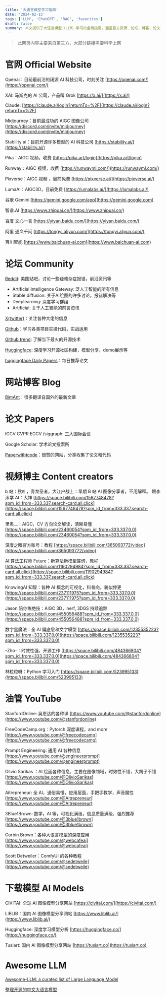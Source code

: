 ```yaml
---
title: '大语言模型学习指南'
date: '2024-02-15'
tags: ['LLM', 'ChatGPT', 'RAG', 'favorites']
draft: false
summary: 本文提供了大语言模型（LLM）学习的全面指南，涵盖官方资源、论坛、博客、论文、视频博主和下载模型等多个方面。重点介绍了OpenAI、Stability AI等前沿公司，以及Reddit、Hugging Face等社区资源。同时推荐了多个B站和YouTube上的知名AI教育频道，帮助读者获取最新的技术和实践经验。
---
```


> 此网页内容主要来自第三方，大部分链接需要科学上网

# 官网 Official Website
Openai：目前最前沿的闭源 AI 科技公司，时刻关注 [https://openai.com/](https://openai.com/)

XAI: 马斯克的 AI 公司，产品叫 Grok [https://x.ai/](https://x.ai/)

Claude: [https://claude.ai/login?returnTo=%2F](https://claude.ai/login?returnTo=%2F)

Midjourney：目前最成功的 AIGC 图像公司 [https://discord.com/invite/midjourney](https://discord.com/invite/midjourney)

Stability ai：目前开源许多模型的 AI 科技公司 [https://stability.ai/](https://stability.ai/)

Pika：AIGC 视频，收费 [https://pika.art/login](https://pika.art/login)

Runway：AIGC 视频，收费 [https://runwayml.com/](https://runwayml.com/)

Pixverse：AIGC 视频 ，目前免费 [https://pixverse.ai/](https://pixverse.ai/)

LumaAI：AIGC3D，目前免费 [https://lumalabs.ai/](https://lumalabs.ai/)

谷歌 Gemini [https://gemini.google.com/app](https://gemini.google.com)

智谱.AI [https://www.zhipuai.cn/](https://www.zhipuai.cn/)

百度 文心一言 [https://yiyan.baidu.com/](https://yiyan.baidu.com/)

阿里 通义千问 [https://tongyi.aliyun.com/](https://tongyi.aliyun.com/)

百川智能 [https://www.baichuan-ai.com](https://www.baichuan-ai.com)
# 论坛 Community
[Reddit](https://www.reddit.com/): 美国贴吧，讨论一些疑难杂症报错，前沿资讯等  
* Artificial Intelligence Gateway: 泛人工智能的所有信息  
* Stable diffusion: 关于AI绘图的许多讨论，报错解决等  
* Deeplearning: 深度学习群组  
* Artificial: 关于人工智能的前言资讯  

[X(twitter)](https://twitter.com/)：关注各种大佬的信息

[Github](https://github.com)：学习各类项目实操代码，实战运用

[Github trend](https://github.com/trending): 了解当下最火的开源技术

[Huggingface](https://huggingface.co): 深度学习开源社区构建，模型分享，demo展示等

[huggingface Daily Papers](https://huggingface.co/papers)：每日推荐论文

# 网站博客 Blog
[BimAnt](http://www.bimant.com/blog/tag/sheng-cheng-shi-ai/)：很多翻译自国外的最新文章

# 论文 Papers
ICCV CVPR ECCV /siggraph: 三大国际会议

Google Scholar: 学术论文搜索所

[Paperwithtcode](https://paperswithcode.com/)：很赞的网站，分类收集了论文和代码 

# 视频博主 Content creators
b 站：秋叶，青龙圣者，大江户战士：早期 B 站 AI 图像分享者，不用解释。
跟李沐学 AI：大神 [https://space.bilibili.com/1567748478?spm_id_from=333.337.search-card.all.click](https://space.bilibili.com/1567748478?spm_id_from=333.337.search-card.all.click)

里奥__：AIGC，CV 方向论文解读，清晰易懂
[https://space.bilibili.com/23460054?spm_id_from=333.337.0.0](https://space.bilibili.com/23460054?spm_id_from=333.337.0.0)

深度之眼官方账号：教程
[https://space.bilibili.com/365093772/video](https://space.bilibili.com/365093772/video)

AI 算法工程师 Future：新算法新模型咨询，教程
[https://space.bilibili.com/1190294984?spm_id_from=333.337.search-card.all.click](https://space.bilibili.com/1190294984?spm_id_from=333.337.search-card.all.click)

KnowingAI 知智：各种 AI 概念的可视化，科普向，貌似停更
[https://space.bilibili.com/237111975?spm_id_from=333.337.0.0](https://space.bilibili.com/237111975?spm_id_from=333.337.0.0)

Jason 陪你练绝技：AIGC 3D，nerf, 3DGS 持续追踪
[https://space.bilibili.com/455056488?spm_id_from=333.337.0.0](https://space.bilibili.com/455056488?spm_id_from=333.337.0.0)

数字黑魔法：全 AI 偏底层和文字模型
[https://space.bilibili.com/1235535223?spm_id_from=333.337.0.0](https://space.bilibili.com/1235535223?spm_id_from=333.337.0.0)

-Zho-：时效性强，开源工作
[https://space.bilibili.com/484366804?spm_id_from=333.337.0.0](https://space.bilibili.com/484366804?spm_id_from=333.337.0.0)

林粒粒呀：Python 学习入门
[https://space.bilibili.com/523995133](https://space.bilibili.com/523995133)

# 油管 YouTube
StanfordOnline: 吴恩达的各种课
[https://www.youtube.com/@stanfordonline](https://www.youtube.com/@stanfordonline)

FreeCodeCamp.org：Pytorch 深度课程，and more
[https://www.youtube.com/@freecodecamp](https://www.youtube.com/@freecodecamp)

Prompt Engineering: 通用 AI 各种信息
[https://www.youtube.com/@engineerprompt](https://www.youtube.com/@engineerprompt)

Olivio Sarikas ：AI 绘画各种信息，主要在图像领域，时效性不错，大胡子不错
[https://www.youtube.com/@OlivioSarikas](https://www.youtube.com/@OlivioSarikas)

Aitrepreneur: 全 AI，通俗易懂，应用层面，手把手教学，声音魔性
[https://www.youtube.com/@Aitrepreneur](https://www.youtube.com/@Aitrepreneur)

3Blue1Brown: 数学，AI 等，可视化满级，信息质量满级，强烈推荐
[https://www.youtube.com/@3blue1brown](https://www.youtube.com/@3blue1brown)

Corbin Brown：各种大语言模型的深度应用
[https://www.youtube.com/@webcafeai](https://www.youtube.com/@webcafeai)

Scott Detweiler：ComfyUI 的各种教程
[https://www.youtube.com/@sedetweile](https://www.youtube.com/@sedetweile)

# 下载模型 AI Models
CIVITAI: 全球 AI 图像模型分享网站 [https://civitai.com/](https://civitai.com/)

LIBLIB：国内 AI 图像模型分享网站 [https://www.liblib.ai/](https://www.liblib.ai/)

Huggingface: 深度学习模型分析 [https://huggingface.co/](https://huggingface.co/)

Tusiart: 国内 AI 图像模型分享网站 [https://tusiart.co](https://tusiart.co)

# Awesome LLM
[Awesome-LLM: a curated list of Large Language Model](https://github.com/Hannibal046/Awesome-LLM)


[整理开源的中文大语言模型](https://github.com/HqWu-HITCS/Awesome-Chinese-LLM)
